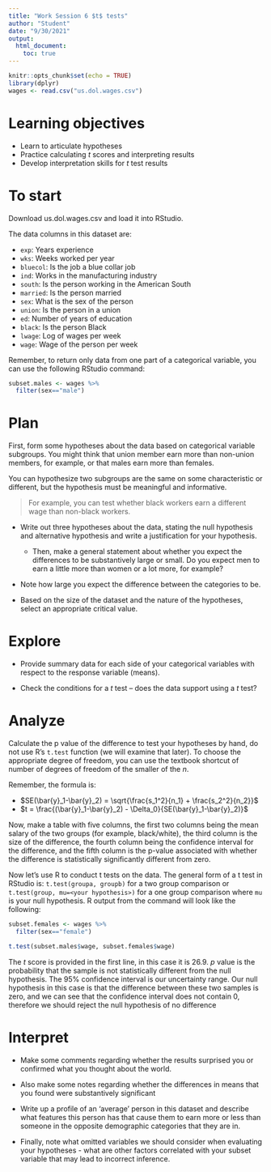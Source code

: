```yaml
---
title: "Work Session 6 $t$ tests"
author: "Student"
date: "9/30/2021"
output:
  html_document:
    toc: true
---
```


```r
knitr::opts_chunk$set(echo = TRUE)
library(dplyr)
wages <- read.csv("us.dol.wages.csv")
```

# Learning objectives

* Learn to articulate hypotheses
* Practice calculating $t$ scores and interpreting results
* Develop interpretation skills for $t$ test results

# To start

Download us.dol.wages.csv and load it into RStudio. 

The data columns in this dataset are:

* `exp`: Years experience
* `wks`: Weeks worked per year
* `bluecol`: Is the job a blue collar job
* `ind`: Works in the manufacturing industry
* `south`: Is the person working in the American South
* `married`: Is the person married
* `sex`: What is the sex of the person
* `union`: Is the person in a union
* `ed`: Number of years of education
* `black`: Is the person Black
* `lwage`: Log of wages per week
* `wage`: Wage of the person per week

Remember, to return only data from one part of a categorical variable, you can use the following RStudio command:

```r
subset.males <- wages %>% 
  filter(sex=="male")
```

# Plan

First, form some hypotheses about the data based on categorical variable subgroups. You might think that union member earn more than non-union members, for example, or that males earn more than females.

You can hypothesize two subgroups are the same on some characteristic or different, but the hypothesis must be meaningful and informative. 

>For example, you can test whether black workers earn a different wage than non-black workers. 

* Write out three hypotheses about the data, stating the null hypothesis and alternative hypothesis and write a justification for your hypothesis.
  + Then, make a general statement about whether you expect the differences to be substantively large or small. Do you expect men to earn a little more than women or a lot more, for example?

* Note how large you expect the difference between the categories to be. 

* Based on the size of the dataset and the nature of the hypotheses, select an appropriate critical value.

# Explore

* Provide summary data for each side of your categorical variables with respect to the response variable (means). 

* Check the conditions for a $t$ test – does the data support using a $t$ test?

# Analyze

Calculate the p value of the difference to test your hypotheses by hand, do not use R’s `t.test` function (we will examine that later). To choose the appropriate degree of freedom, you can use the textbook shortcut of number of degrees of freedom of the smaller of the $n$. 

Remember, the formula is: 

* $SE(\bar{y}_1-\bar{y}_2) = \sqrt{\frac{s_1^2}{n_1} + \frac{s_2^2}{n_2}}$
* $t = \frac{(\bar{y}_1-\bar{y}_2) - \Delta_0}{SE(\bar{y}_1-\bar{y}_2)}$

Now, make a table with five columns, the first two columns being the mean salary of the two groups (for example, black/white), the third column is the size of the difference, the fourth column being the confidence interval for the difference, and the fifth column is the p-value associated with whether the difference is statistically significantly different from zero.

Now let’s use R to conduct t tests on the data. The general form of a t test in RStudio is: `t.test(groupa, groupb)` for a two group comparison or `t.test(group, mu=<your hypothesis>)` for a one group comparison where `mu` is your null hypothesis. R output from the command will look like the following:

```r
subset.females <- wages %>% 
  filter(sex=="female")
```


```r
t.test(subset.males$wage, subset.females$wage)
```


The $t$ score is provided in the first line, in this case it is 26.9. $p$ value is the probability that the sample is not statistically different from the null hypothesis. The 95% confidence interval is our uncertainty range. Our null hypothesis in this case is that the difference between these two samples is zero, and we can see that the confidence interval does not contain 0, therefore we should reject the null hypothesis of no difference 

# Interpret

* Make some comments regarding whether the results surprised you or confirmed what you thought about the world.

* Also make some notes regarding whether the differences in means that you found were substantively significant

* Write up a profile of an ‘average’ person in this dataset and describe what features this person has that cause them to earn more or less than someone in the opposite demographic categories that they are in.

* Finally, note what omitted variables we should consider when evaluating your hypotheses - what are other factors correlated with your subset variable that may lead to incorrect inference.
